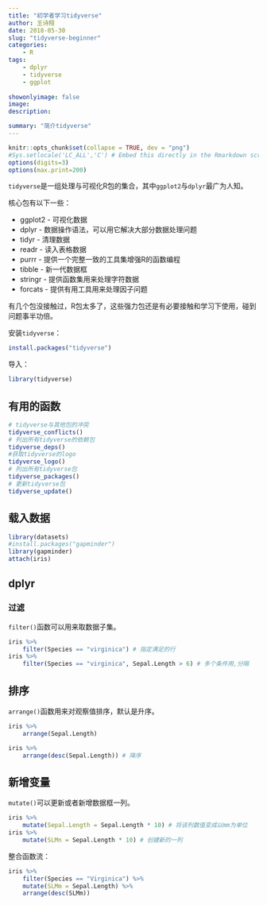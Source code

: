 ```yaml
---
title: "初学者学习tidyverse"
author: 王诗翔
date: 2018-05-30
slug: "tidyverse-beginner"
categories: 
    - R
tags:
    - dplyr
    - tidyverse
    - ggplot
    
showonlyimage: false
image: 
description: 

summary: "简介tidyverse"
---
```



```r
knitr::opts_chunk$set(collapse = TRUE, dev = "png")
#Sys.setlocale('LC_ALL','C') # Embed this directly in the Rmarkdown script that contains the Chinese character comment
options(digits=3)
options(max.print=200)
```

`tidyverse`是一组处理与可视化R包的集合，其中`ggplot2`与`dplyr`最广为人知。

核心包有以下一些：

* ggplot2 - 可视化数据
* dplyr - 数据操作语法，可以用它解决大部分数据处理问题
* tidyr - 清理数据
* readr - 读入表格数据
* purrr - 提供一个完整一致的工具集增强R的函数编程
* tibble - 新一代数据框
* stringr - 提供函数集用来处理字符数据
* forcats - 提供有用工具用来处理因子问题

有几个包没接触过，R包太多了，这些强力包还是有必要接触和学习下使用，碰到问题事半功倍。

安装`tidyverse`：

```r
install.packages("tidyverse")
```

导入：

```r
library(tidyverse)
```


## 有用的函数

```r
# tidyverse与其他包的冲突
tidyverse_conflicts()
# 列出所有tidyverse的依赖包
tidyverse_deps()
#获取tidyverse的logo
tidyverse_logo()
# 列出所有tidyverse包
tidyverse_packages()
# 更新tidyverse包
tidyverse_update()
```

## 载入数据

```r
library(datasets)
#install.packages("gapminder")
library(gapminder)
attach(iris)
```


## dplyr

### 过滤

`filter()`函数可以用来取数据子集。

```r
iris %>% 
    filter(Species == "virginica") # 指定满足的行
iris %>% 
    filter(Species == "virginica", Sepal.Length > 6) # 多个条件用,分隔
```

## 排序

`arrange()`函数用来对观察值排序，默认是升序。

```r
iris %>% 
    arrange(Sepal.Length)

iris %>% 
    arrange(desc(Sepal.Length)) # 降序
```

## 新增变量

`mutate()`可以更新或者新增数据框一列。

```r
iris %>% 
    mutate(Sepal.Length = Sepal.Length * 10) # 将该列数值变成以mm为单位
iris %>% 
    mutate(SLMn = Sepal.Length * 10) # 创建新的一列
```

整合函数流：

```r
iris %>% 
    filter(Species == "Virginica") %>% 
    mutate(SLMm = Sepal.Length) %>% 
    arrange(desc(SLMm))
```



